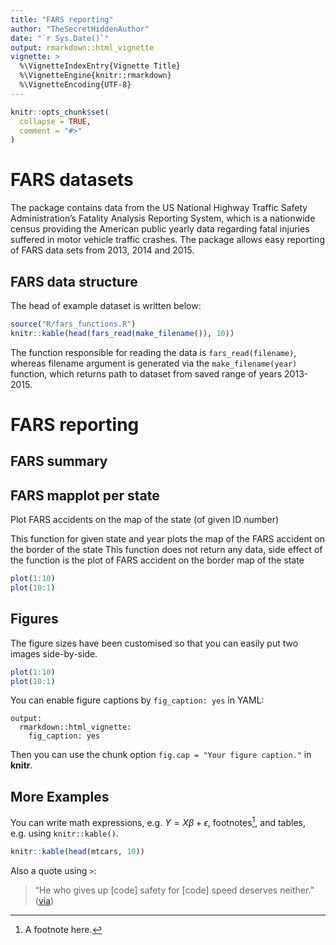 ```yaml
---
title: "FARS reporting"
author: "TheSecretHiddenAuthor"
date: "`r Sys.Date()`"
output: rmarkdown::html_vignette
vignette: >
  %\VignetteIndexEntry{Vignette Title}
  %\VignetteEngine{knitr::rmarkdown}
  %\VignetteEncoding{UTF-8}
---
```


```r
knitr::opts_chunk$set(
  collapse = TRUE,
  comment = "#>"
)
```
# FARS datasets
The package contains data from the US National Highway Traffic Safety Administration's Fatality Analysis Reporting System,
which is a nationwide census providing the American public yearly data regarding fatal injuries suffered in motor vehicle traffic crashes. The package allows easy reporting of FARS data sets from 2013, 2014 and 2015.

## FARS data structure
The head of example dataset is written below:

```r
source("R/fars_functions.R")
knitr::kable(head(fars_read(make_filename()), 10))
```

The function responsible for reading the data is `fars_read(filename)`, whereas filename argument is generated via the `make_filename(year)` function, which returns path to dataset from saved range of years 2013-2015.

# FARS reporting

## FARS summary

## FARS mapplot per state
Plot FARS accidents on the map of the state (of given ID number)

This function for given state and year plots the map of the FARS accident on the border of the state
This function does not return any data, side effect of the function is the plot of FARS accident on the border map of the state

```r
plot(1:10)
plot(10:1)
```

## Figures

The figure sizes have been customised so that you can easily put two images side-by-side. 

```r
plot(1:10)
plot(10:1)
```

You can enable figure captions by `fig_caption: yes` in YAML:

    output:
      rmarkdown::html_vignette:
        fig_caption: yes

Then you can use the chunk option `fig.cap = "Your figure caption."` in **knitr**.

## More Examples

You can write math expressions, e.g. $Y = X\beta + \epsilon$, footnotes^[A footnote here.], and tables, e.g. using `knitr::kable()`.

```r
knitr::kable(head(mtcars, 10))
```

Also a quote using `>`:

> "He who gives up [code] safety for [code] speed deserves neither."
([via](https://twitter.com/hadleywickham/status/504368538874703872))
